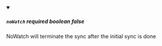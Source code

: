 
<details className="config-field" data-expandable="false" open>
<summary>

##### `noWatch` <span class="config-field-required" data-required="false">required</span> <span class="config-field-type">boolean</span> <span class="config-field-default">false</span> <span class="config-field-enum"></span>

NoWatch will terminate the sync after the initial sync is done

</summary>



</details>
